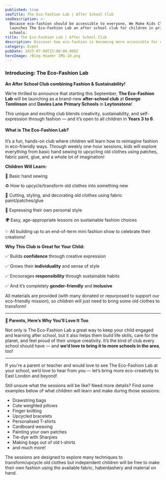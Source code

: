 ```yaml
---
published: true
seoTitle: The Eco-Fashion Lab | After School Club
seoDescription: >-
  Because eco-fashion should be accessible to everyone, We Make Kids Club
  launches The Eco-Fashion Lab an after school club for children in primary
  schools.
title: The Eco-Fashion Lab | After School Club
description: Discover how eco-fashion is becoming more accessible for children
category: Event
pubDate: 2025-07-09T23:00:00.000Z
heroImage: /Blog Header IMG-10.png
---
```


### Introducing: The Eco-Fashion Lab

**An After School Club combining Fashion & Sustainability!**

We’re thrilled to announce that starting this September, **The Eco-Fashion Lab**  will be launching as a brand-new **after-school club** at **George Tomlinson** and **Davies Lane** **Primary Schools** in **Leytonstone**!

This unique and exciting club blends creativity, sustainability, and self-expression through fashion — and it’s open to all children in **Years 3 to 6**.

#### What is The Eco-Fashion Lab?

It’s a fun, hands-on club where children will learn how to reimagine fashion in eco-friendly ways. Through weekly one-hour sessions, kids will explore everything from basic hand sewing to upcycling old clothes using patches, fabric paint, glue, and a whole lot of imagination!

**Children Will Learn:**

🧵 Basic hand sewing

♻️ How to upcycle/transform old clothes into something new

👕 Cutting, styling, and decorating old clothes using fabric paint/patches/glue

🎨 Expressing their own personal style

🌍 Easy, age-appropriate lessons on sustainable fashion choices

✨ All building up to an end-of-term mini fashion show to celebrate their creations!

**Why This Club is Great for Your Child:**

✅ Builds **confidence** through creative expression

✅ Grows their **individuality** and sense of style

✅ Encourages **responsibility** through sustainable habits

✅ And it’s completely **gender-friendly** and **inclusive**

All materials are provided (with many donated or repurposed to support our eco-friendly mission), so children will just need to bring some old clothes to transform!

***

**🌟 Parents, Here’s Why You’ll Love It Too**

Not only is The Eco-Fashion Lab a great way to keep your child engaged and learning after school, but it also helps them build life skills, care for the planet, and feel proud of their unique creativity. It’s the kind of club every school should have — and **we’d love to bring it to more schools in the area**, too!

***

If you're a parent or teacher and would love to see The Eco-Fashion Lab at your school, we’d love to hear from you — let’s bring more eco-creativity to East London and beyond!

<ButtonComponent url="https://docs.google.com/forms/d/1MG9M3AtTl9ny7VVfyx2FxIKaXzXAF6FsxD4L04LofvQ" label="Register Your Interest" />

Still unsure what the sessions will be like? Need more details? Find some examples below of what children will learn and make during those sessions:

* Drawstring bags
* Cute weighted pillows
* Finger knitting
* Upcycled bracelets
* Personalised T-shirts
* Cardboard weaving
* Painting your own patches
* Tie-dye with Sharpies
* Making bags out of old t-shirts
* and much more!

The sessions are designed to explore many techniques to transform/upcycle old clothes but independent children will be free to make their own fashion using the available fabric, haberdashery and material on hand.

